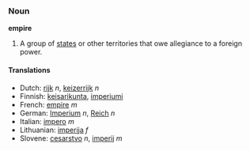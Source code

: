 ===Noun===
'''empire'''

#A group of [[state]]s or other territories that owe allegiance to a foreign power.

====Translations====
*Dutch: [[rijk]] ''n'', [[keizerrijk]] ''n''
*Finnish: [[keisarikunta]], [[imperiumi]]
*French: [[empire]] ''m''
*German: [[Imperium]] ''n'', [[Reich]] ''n''
*Italian: [[impero]] ''m''
*Lithuanian: [[imperija]] ''f''
*Slovene: [[cesarstvo]] ''n'', [[imperij]] ''m''